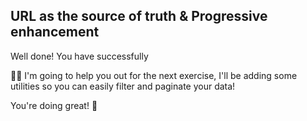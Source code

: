 ## URL as the source of truth & Progressive enhancement

Well done! You have successfully  

🧝‍♀️ I'm going to help you out for the next exercise, I'll be adding some utilities
so you can easily filter and paginate your data!

You're doing great! 🚀